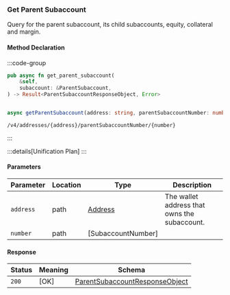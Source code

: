 ### Get Parent Subaccount

Query for the parent subaccount, its child subaccounts, equity, collateral and margin.

#### Method Declaration

:::code-group

```rust [Rust]
pub async fn get_parent_subaccount(
    &self,
    subaccount: &ParentSubaccount,
) -> Result<ParentSubaccountResponseObject, Error>
```

```python [Python]

```

```typescript [TypeScript]
async getParentSubaccount(address: string, parentSubaccountNumber: number): Promise<Data>
```

```url [API]
/v4/addresses/{address}/parentSubaccountNumber/{number}
```

:::

:::details[Unification Plan]
:::

#### Parameters

| Parameter | Location  | Type                  | Description                                                           |
| --------- | --------- | --------------------- | --------------------------------------------------------------------- |
| `address` | path      | [Address]             | The wallet address that owns the subaccount.                          |
| `number`  | path      | [SubaccountNumber]    |                                                                       |


#### Response

| Status | Meaning     | Schema                          |
| ------ | ----------- | ------------------------------- |
| `200`  | [OK]        | [ParentSubaccountResponseObject] |

[Address]: /types/address
[u32]: /types/u32
[ParentSubaccountResponseObject]: /types/parent_subaccount_response_object